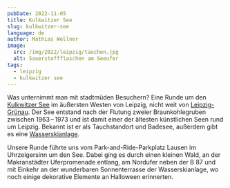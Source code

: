 ```yaml
---
pubDate: 2022-11-05
title: Kulkwitzer See
slug: kulkwitzer-see
language: de
author: Mathias Wellner
image:
  src: /img/2022/leipzig/tauchen.jpg
  alt: Sauerstoffflaschen am Seeufer
tags:
  - leipzig
  - kulkwitzer see
---
```



Was unternimmt man mit stadtmüden Besuchern? Eine Runde um den [Kulkwitzer See](https://www.leipzigseen.de/die-seen/kulkwitzer-see) im äußersten Westen von Leipzig, nicht weit von [Leipzig-Grünau](https://www.leipzig.de/bauen-und-wohnen/foerdergebiete/leipzig-gruenau). Der See entstand nach der Flutung zweier Braunkohlegruben zwischen 1963&thinsp;&ndash;&thinsp;1973 und ist damit einer der ältesten künstlichen Seen rund um Leipzig. Bekannt ist er als Tauchstandort und Badesee, außerdem gibt es eine [Wasserskianlage](https://www.wasserski-leipzig.de/).

<ResponsiveImage
  src="/img/2022/leipzig/tauchen.jpg"
  alt="Sauerstoffflaschen zum Tauchen"
  aspectRatio="4:3"
/>

Unsere Runde führte uns vom Park-and-Ride-Parkplatz Lausen im Uhrzeigersinn um den See. Dabei ging es durch einen kleinen Wald, an der Makranstädter Uferpromenade entlang, am Nordufer neben der B 87 und mit Einkehr an der wunderbaren Sonnenterrasse der Wasserskianlage, wo noch einige dekorative Elemente an Halloween erinnerten.

<ResponsiveImage
  src="/img/2022/leipzig/halloween.jpg"
  alt="Halloween"
  aspectRatio="4:3"
/>
